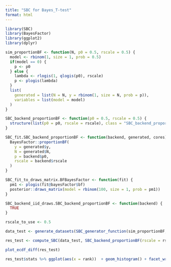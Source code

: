 ```yaml
---
title: "SBC for Bayes_T-test"
format: html
---
```


```r
library(SBC)
library(BayesFactor)
library(ggplot2)
library(dplyr)
```

```r
sim_proportionBF <- function(N, p0 = 0.5, rscale = 0.5) {
  model <- rbinom(1, size = 1, prob = 0.5)
  if(model == 0) {
    p <- p0
  } else {
    lambda <- rlogis(1, qlogis(p0), rscale)
    p <- plogis(lambda)
  }
  list(
    generated = list(N = N, y = rbinom(1, size = N, prob = p)),
    variables = list(model = model)
  )
}

```


```r
SBC_backend_proportionBF <- function(p0 = 0.5, rscale = 0.5) {
  structure(list(p0 = p0, rscale = rscale), class = "SBC_backend_proportionBF")
}

SBC_fit.SBC_backend_proportionBF <- function(backend, generated, cores) {
  BayesFactor::proportionBF(
    y = generated$y,
    N = generated$N,
    p = backend$p0,
    rscale = backend$rscale
  )
}

SBC_fit_to_draws_matrix.BFBayesFactor <- function(fit) {
  pm1 <- plogis(fit@bayesFactor$bf)
  posterior::draws_matrix(model = rbinom(100, size = 1, prob = pm1))
}

SBC_backend_iid_draws.SBC_backend_proportionBF <- function(backend) {
  TRUE
}

```


```r
rscale_to_use <- 0.5

data_test <- generate_datasets(SBC_generator_function(sim_proportionBF, N = 15, rscale = rscale_to_use), n_sims = 10000)

res_test <- compute_SBC(data_test, SBC_backend_proportionBF(rscale = rscale_to_use))

```


```r
plot_ecdf_diff(res_test)
```
```r
res_test$stats %>% ggplot(aes(x = rank))  + geom_histogram() + facet_wrap(~simulated_value, ncol = 1)
```

